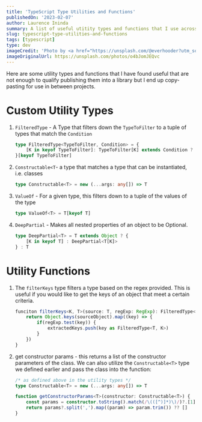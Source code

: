 ```yaml
---
title: 'TypeScript Type Utilities and Functions'
publishedOn: '2023-02-07'
author: Laurence Ininda
summary: A list of useful utitity types and functions that I use across various projects.
slug: typescript-type-utilities-and-functions
tags: [typescript]
type: dev
imageCredit: 'Photo by <a href="https://unsplash.com/@everhooder?utm_source=unsplash&utm_medium=referral&utm_content=creditCopyText">ål nik</a> on <a href="https://unsplash.com/photos/77HrB1xRZVc?utm_source=unsplash&utm_medium=referral&utm_content=creditCopyText">Unsplash</a>'
imageOriginalUrl: https://unsplash.com/photos/o4bJomJEQvc
---
```


Here are some utility types and functions that I have found useful that are not enough to qualify publishing them into a library but I end up copy-pasting for use in between projects.

# Custom Utility Types

1. `FilteredType` - A Type that filters down the `TypeToFilter` to a tuple of types that match the `Condition`

    ```ts
    type FilteredType<TypeToFilter, Condition> = {
    	[K in keyof TypeToFilter]: TypeToFilter[K] extends Condition ? K : never
    }[keyof TypeToFilter]
    ```

2. `Constructable<T`- a type that matches a type that can be instantiated, i.e. classes

    ```ts
    type Constructable<T> = new (...args: any[]) => T
    ```

3. `ValueOf` - For a given type, this filters down to a tuple of the values of the type

    ```ts
    type ValueOf<T> = T[keyof T]
    ```

4. `DeepPartial` - Makes all nested properties of an object to be Optional.

    ```ts
    type DeepPartial<T> = T extends Object ? {
        [K in keyof T] : DeepPartial<T[K]>
    } : T
    ```


# Utility Functions

1. The `filterKeys` type filters a type based on the regex provided. This is useful if you would like to get the keys of an object that meet a certain criteria.

    ```ts
    funciton filterKeys<K, T>(source: T, regExp: RegExp): FilteredType<T, K>[]{
    	return Object.keys(sourceObject).map((key) => {
    		if(regExp.test(key)) {
    			extractedKeys.push(key as FilteredType<T, K>)
    		}
    	})
    }
    ```

2. get constructor params - this returns a list of the constructor parameters of the class. We can also utilize the `Constructable<T>` type we defined earlier and pass the class into the function:

    ```ts
    /* as defined above in the utility types */
    type Constructable<T> = new (...args: any[]) => T

    function getConstructorParams<T>(constructor: Constructable<T>) {
        const params = constructor.toString().match(/\(([^)]*)\)/)?.[1]
        return params?.split(',').map((param) => param.trim()) ?? []
    }
    ```
